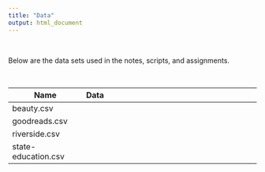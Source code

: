 ```yaml
---
title: "Data"
output: html_document
---
```


<br />


Below are the data sets used in the notes, scripts, and assignments. 

<br />

<table class="table">

<thead>
<tr>
<th style="width:30%;">Name</th>
<th style="width:7%;text-align:center">Data</th>
<th style="width:63%;text-align:center"></th>
</tr>
</thead>

<tbody>

<tr>
<td>beauty.csv</td>
<td><font color="f1f1f1"><a href="https://github.com/zief0002/epsy-8251/raw/master/data/beauty.csv"><i class="fas fa-database fa-lg"></i></a></font></td>
<td></td>
</tr>

<tr>
<td>goodreads.csv</td>
<td><font color="f1f1f1"><a href="https://github.com/zief0002/epsy-8251/raw/master/data/goodreads.csv"><i class="fas fa-database fa-lg"></i></a></font></td>
<td></td>
</tr>

<tr>
<td>riverside.csv</td>
<td><font color="f1f1f1"><a href="https://github.com/zief0002/epsy-8251/raw/master/data/riverside.csv"><i class="fas fa-database fa-lg"></i></a></font></td>
<td></td>
</tr>

<tr>
<td>state-education.csv</td>
<td><font color="f1f1f1"><a href="https://github.com/zief0002/epsy-8251/raw/master/data/state-education.csv"><i class="fas fa-database fa-lg"></i></a></font></td>
<td></td>
</tr>

</tbody>
</table>



